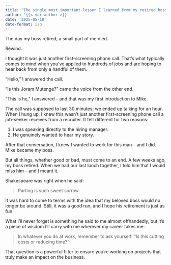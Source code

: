 ```yaml
---
title: "The single most important lesson I learned from my retired boss"
author: '{{< var author >}}'
date: '2025-05-18'
date-format: iso
---
```


The day my boss retired, a small part of me died.

Rewind.

I thought it was just another first-screening phone call. That's what typically comes to mind when you've applied to hundreds of jobs and are hoping to hear back from only a handful of them.

“Hello,” I answered the call.

“Is this Joram Mutenge?” came the voice from the other end.

“This is he,” I answered -- and that was my first introduction to Mike.

The call was supposed to last 30 minutes; we ended up talking for an hour. When I hung up, I knew this wasn't just another first-screening phone call a job-seeker receives from a recruiter. It felt different for two reasons:

1. I was speaking directly to the hiring manager.
2. He genuinely wanted to hear my story.

After that conversation, I knew I wanted to work for this man -- and I did. Mike became my boss.

But all things, whether good or bad, must come to an end. A few weeks ago, my boss retired. When we had our last lunch together, I told him that I would miss him -- and I meant it.

Shakespeare was right when he said:

> Parting is such sweet sorrow.

It was hard to come to terms with the idea that my beloved boss would no longer be around. Still, it was a good run, and I hope his retirement is just as fun.

What I'll never forget is something he said to me almost offhandedly, but it's a piece of wisdom I'll carry with me wherever my career takes me:

> In whatever you do at work, remember to ask yourself: “Is this cutting costs or reducing time?”

That question is a powerful filter to ensure you're working on projects that truly make an impact on the business.